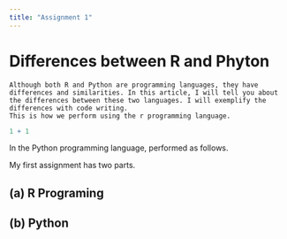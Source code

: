 ```yaml
---
title: "Assignment 1"
---
```


# Differences between R and Phyton

```         
Although both R and Python are programming languages, they have differences and similarities. In this article, I will tell you about the differences between these two languages. I will exemplify the differences with code writing.
This is how we perform using the r programming language.
```

```r

1 + 1
```

In the Python programming language, performed as follows.

My first assignment has two parts.

## (a) R Programing

## (b) Python
